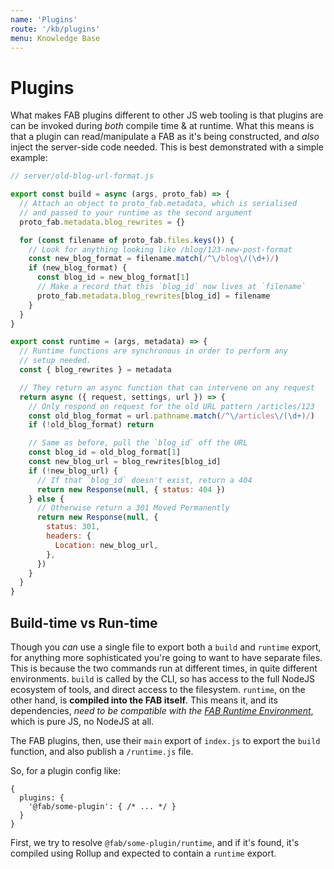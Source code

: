 ```yaml
---
name: 'Plugins'
route: '/kb/plugins'
menu: Knowledge Base
---
```


# Plugins

What makes FAB plugins different to other JS web tooling is that plugins are can be invoked during _both_ compile time & at runtime. What this means is that a plugin can read/manipulate a FAB as it's being constructed, and _also_ inject the server-side code needed. This is best demonstrated with a simple example:

```js
// server/old-blog-url-format.js

export const build = async (args, proto_fab) => {
  // Attach an object to proto_fab.metadata, which is serialised
  // and passed to your runtime as the second argument
  proto_fab.metadata.blog_rewrites = {}

  for (const filename of proto_fab.files.keys()) {
    // Look for anything looking like /blog/123-new-post-format
    const new_blog_format = filename.match(/^\/blog\/(\d+)/)
    if (new_blog_format) {
      const blog_id = new_blog_format[1]
      // Make a record that this `blog_id` now lives at `filename`
      proto_fab.metadata.blog_rewrites[blog_id] = filename
    }
  }
}

export const runtime = (args, metadata) => {
  // Runtime functions are synchronous in order to perform any
  // setup needed.
  const { blog_rewrites } = metadata

  // They return an async function that can intervene on any request
  return async ({ request, settings, url }) => {
    // Only respond on request for the old URL pattern /articles/123
    const old_blog_format = url.pathname.match(/^\/articles\/(\d+)/)
    if (!old_blog_format) return

    // Same as before, pull the `blog_id` off the URL
    const blog_id = old_blog_format[1]
    const new_blog_url = blog_rewrites[blog_id]
    if (!new_blog_url) {
      // If that `blog_id` doesn't exist, return a 404
      return new Response(null, { status: 404 })
    } else {
      // Otherwise return a 301 Moved Permanently
      return new Response(null, {
        status: 301,
        headers: {
          Location: new_blog_url,
        },
      })
    }
  }
}
```

## Build-time vs Run-time

Though you _can_ use a single file to export both a `build` and `runtime` export, for anything more sophisticated you're going to want to have separate files. This is because the two commands run at different times, in quite different environments. `build` is called by the CLI, so has access to the full NodeJS ecosystem of tools, and direct access to the filesystem. `runtime`, on the other hand, is **compiled into the FAB itself**. This means it, and its dependencies, _need to be compatible with the [FAB Runtime Environment](/kb/fab-runtime-environment)_, which is pure JS, no NodeJS at all.

The FAB plugins, then, use their `main` export of `index.js` to export the `build` function, and also publish a `/runtime.js` file.

So, for a plugin config like:

```json5
{
  plugins: {
    '@fab/some-plugin': { /* ... */ }
  }
}
```

First, we try to resolve `@fab/some-plugin/runtime`, and if it's found, it's compiled using Rollup and expected to contain a `runtime` export.

